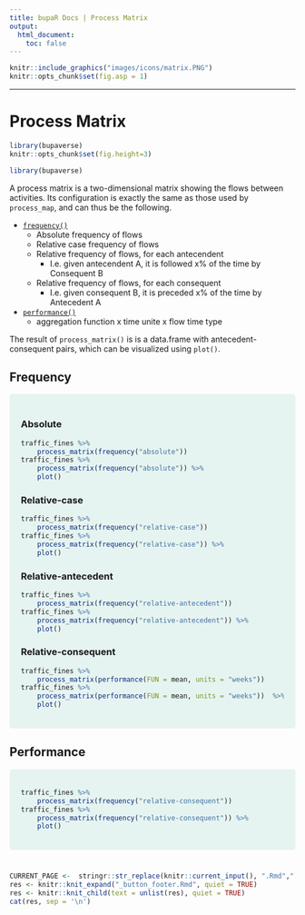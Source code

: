 ```yaml
---
title: bupaR Docs | Process Matrix
output: 
  html_document: 
    toc: false
---
```



```r
knitr::include_graphics("images/icons/matrix.PNG")
knitr::opts_chunk$set(fig.asp = 1)
```

***
# Process Matrix {.tabset .tabset-pills}

```r
library(bupaverse)
knitr::opts_chunk$set(fig.height=3)
```

```r
library(bupaverse)
```



A process matrix is a two-dimensional matrix showing the flows between activities. Its configuration is exactly the same as those used by `process_map`, and can thus be the following. 

*	[`frequency()`](frequency_maps.html)
	*	Absolute frequency of flows
	*	Relative case frequency of flows
	*	Relative frequency of flows, for each antecendent
		*	I.e. given antecendent A, it is followed x% of the time by Consequent B
	*	Relative frequency of flows, for each consequent
		*	I.e. given consequent B, it is preceded x% of the time by Antecedent A
* 	[`performance()`](performance_maps.html)
	*   aggregation function x time unite x flow time type
	
The result of `process_matrix()` is is a data.frame with antecedent-consequent pairs, which can be visualized using `plot()`. 

<style>
div.blue { background-color:#E6F4F1; border-radius: 5px; padding: 20px;}
</style>


## Frequency {.tabset .tabset-pills}
<div class = "blue">

### Absolute

```r
traffic_fines %>%
	process_matrix(frequency("absolute")) 
traffic_fines %>%
	process_matrix(frequency("absolute")) %>%
	plot()
```


### Relative-case

```r
traffic_fines %>%
	process_matrix(frequency("relative-case")) 
traffic_fines %>%
	process_matrix(frequency("relative-case")) %>%
	plot()
```


### Relative-antecedent

```r
traffic_fines %>%
	process_matrix(frequency("relative-antecedent")) 
traffic_fines %>%
	process_matrix(frequency("relative-antecedent")) %>%
	plot()
```


### Relative-consequent


```r
traffic_fines %>%
	process_matrix(performance(FUN = mean, units = "weeks")) 
traffic_fines %>%
	process_matrix(performance(FUN = mean, units = "weeks"))  %>%
	plot()
```

</div>
## Performance 
<div class = "blue">



```r
traffic_fines %>%
	process_matrix(frequency("relative-consequent")) 
traffic_fines %>%
	process_matrix(frequency("relative-consequent")) %>%
	plot()
```


</div>

	
# {.unnumbered .unlisted}

```r
CURRENT_PAGE <-  stringr::str_replace(knitr::current_input(), ".Rmd",".html")
res <- knitr::knit_expand("_button_footer.Rmd", quiet = TRUE)
res <- knitr::knit_child(text = unlist(res), quiet = TRUE)
cat(res, sep = '\n')
```
	
	